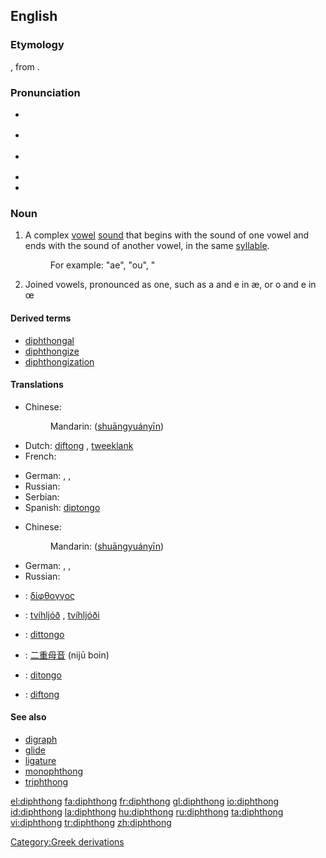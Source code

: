{{was wotd|2006|September|17}}
==English==
{{wikipedia}}

===Etymology===
{{etyl|fr}} {{term|diphtongue|lang=fr}}, from {{etyl|grc}} {{term|sc=polytonic|δίφθογγος|tr=diphthongos||two sounds|lang=grc}}.

===Pronunciation===
* {{a|UK}} {{IPA|/ˈdɪfθɒŋ/|/ˈdɪpθɒŋ/}}
* {{a|US}} {{IPA|/ˈdɪfθɔŋ/|/ˈdɪpθɔŋ/}}
* {{a|[[w:Canadian English|CA]]; US, in accents with the [[cot-caught merger]]}} {{IPA|/ˈdɪfθɑŋ/|/ˈdɪpθɑŋ/}}
* {{Audio|en-ca-diphthong.ogg|Audio (CA)}}
* {{audio|en-us-diphthong.ogg|Audio (US)}}

===Noun===
{{en-noun}}

# {{phonetics}} A complex [[vowel]] [[sound]] that begins with the sound of one vowel and ends with the sound of another vowel, in the same [[syllable]].
#: For example: "ae", "ou", "
# Joined vowels, pronounced as one, such as a and e in æ, or o and e in œ

====Derived terms====
* [[diphthongal]]
* [[diphthongize]]
* [[diphthongization]]

====Translations====
{{trans-top|a complex vowel sound}}
* Chinese:
*: Mandarin: {{zh-ts|[[雙]][[元音]]|[[双]][[元音]]}} ([[shuāng]][[yuán]][[yīn]])
* Dutch: [[diftong]] {{c}}, [[tweeklank]] {{m}}
* French: {{t+|fr|diphtongue|f}}
{{trans-mid}}
* German: {{t+|de|Diphthong|m}}, {{t+|de|Doppellaut|m}}, {{t+|de|Zwielaut|m}}
* Russian: {{t+|ru|дифтонг|m|tr=diftóng|sc=Cyrl}}
* Serbian: {{t-|sr|dvoglas|m}}
* Spanish: [[diptongo]] {{m}}
{{trans-bottom}}

{{trans-top|joined vowels pronounced as one}}
* Chinese:
*: Mandarin: {{zh-ts|[[雙]][[元音]]|[[双]][[元音]]}} ([[shuāng]][[yuán]][[yīn]])
{{trans-mid}}
* German: {{t+|de|Diphthong|m}}, {{t+|de|Doppellaut|m}}, {{t+|de|Zwielaut|m}}
* Russian: {{t+|ru|дифтонг|m|tr=diftóng|sc=Cyrl}}
{{trans-bottom}}

{{checktrans-top}}
* {{ttbc|Greek}}: [[δίφθογγος]] {{f}}
* {{ttbc|Icelandic}}: [[tvíhljóð]] {{n}}, [[tvíhljóði]] {{m}}
{{trans-mid}}
* {{ttbc|Italian}}: [[dittongo]] {{m}}
* {{ttbc|Japanese}}: [[二重母音]] (nijū boin)
* {{ttbc|Portuguese}}: [[ditongo]] {{m}}
* {{ttbc|Swedish}}: [[diftong]]
{{trans-bottom}}

====See also====
* [[digraph]]
* [[glide]]
* [[ligature]]
* [[monophthong]]
* [[triphthong]]

[[Category:Greek derivations]]

[[el:diphthong]]
[[fa:diphthong]]
[[fr:diphthong]]
[[gl:diphthong]]
[[io:diphthong]]
[[id:diphthong]]
[[la:diphthong]]
[[hu:diphthong]]
[[ru:diphthong]]
[[ta:diphthong]]
[[vi:diphthong]]
[[tr:diphthong]]
[[zh:diphthong]]